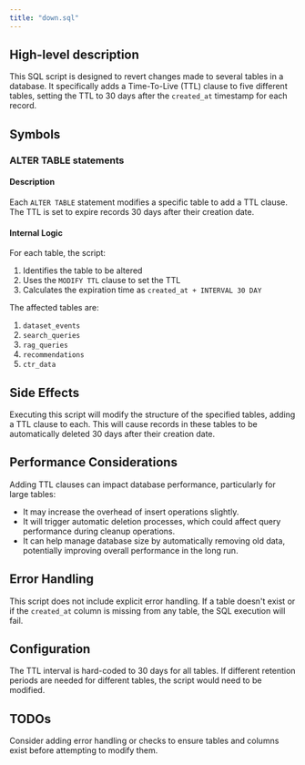 ```yaml
---
title: "down.sql"
---
```


## High-level description
This SQL script is designed to revert changes made to several tables in a database. It specifically adds a Time-To-Live (TTL) clause to five different tables, setting the TTL to 30 days after the `created_at` timestamp for each record.

## Symbols

### ALTER TABLE statements
#### Description
Each `ALTER TABLE` statement modifies a specific table to add a TTL clause. The TTL is set to expire records 30 days after their creation date.

#### Internal Logic
For each table, the script:
1. Identifies the table to be altered
2. Uses the `MODIFY TTL` clause to set the TTL
3. Calculates the expiration time as `created_at + INTERVAL 30 DAY`

The affected tables are:
1. `dataset_events`
2. `search_queries`
3. `rag_queries`
4. `recommendations`
5. `ctr_data`

## Side Effects
Executing this script will modify the structure of the specified tables, adding a TTL clause to each. This will cause records in these tables to be automatically deleted 30 days after their creation date.

## Performance Considerations
Adding TTL clauses can impact database performance, particularly for large tables:
- It may increase the overhead of insert operations slightly.
- It will trigger automatic deletion processes, which could affect query performance during cleanup operations.
- It can help manage database size by automatically removing old data, potentially improving overall performance in the long run.

## Error Handling
This script does not include explicit error handling. If a table doesn't exist or if the `created_at` column is missing from any table, the SQL execution will fail.

## Configuration
The TTL interval is hard-coded to 30 days for all tables. If different retention periods are needed for different tables, the script would need to be modified.

## TODOs
Consider adding error handling or checks to ensure tables and columns exist before attempting to modify them.